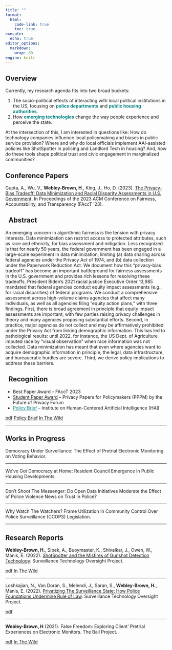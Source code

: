 ```yaml
---
title: ""
format:
  html:
    code-link: true
    toc: true
execute:
  echo: true
editor_options: 
  markdown: 
    wrap: 80
engine: knitr
---
```


## Overview

Currently, my research agenda fits into two broad buckets:

1.  The socio-political effects of interacting with local political institutions in the US, focusing on [**police departments**]{style="color:teal"} and [**public housing authorities**]{style="color:teal"}.
2.  How [**emerging technologies**]{style="color:teal"} change the way people experience and perceive the state.

At the intersection of this, I am interested in questions like: How do technology companies influence local policymaking and biases in public service provision? Where and why do local officials implement AAI-assisted policies like ShotSpotter in policing and Landlord Tech in housing? And, how do these tools shape political trust and civic engagement in marginalized communities?

## Conference Papers

Gupta, A., Wu, V., **Webley-Brown, H**., King, J., Ho, D. (2023). [The Privacy-Bias Tradeoff: Data Minimization and Racial Disparity Assessments in U.S. Government](https://dl.acm.org/doi/10.1145/3593013.3594015). In Proceedings of the 2023 ACM Conference on Fairness, Accountability, and Transparency (FAccT '23).

::: {.callout-note collapse="true" icon=false}

## <i class="bi bi-lightning-fill"></i> &nbsp; Abstract

An emerging concern in algorithmic fairness is the tension with privacy interests. Data minimization can restrict access to protected attributes, such as race and ethnicity, for bias assessment and mitigation. Less recognized is that for nearly 50 years, the federal government has been engaged in a large-scale experiment in data minimization, limiting (a) data sharing across federal agencies under the Privacy Act of 1974, and (b) data collection under the Paperwork Reduction Act. We document how this “privacy-bias tradeoff” has become an important battleground for fairness assessments in the U.S. government and provides rich lessons for resolving these tradeoffs. President Biden’s 2021 racial justice Executive Order 13,985 mandated that federal agencies conduct equity impact assessments (e.g., for racial disparities) of federal programs. We conduct a comprehensive assessment across high-volume claims agencies that affect many individuals, as well as all agencies filing “equity action plans,” with three findings. First, there is broad agreement in principle that equity impact assessments are important, with few parties raising privacy challenges in theory and many agencies proposing substantial efforts. Second, in practice, major agencies do not collect and may be affirmatively prohibited under the Privacy Act from linking demographic information. This has led to pathological results: until 2022, for instance, the US Dept. of Agriculture imputed race by “visual observation” when race information was not collected. Data minimization has meant that even where agencies want to acquire demographic information in principle, the legal, data infrastructure, and bureaucratic hurdles are severe. Third, we derive policy implications to address these barriers.

:::

::: {.callout-caution collapse="true" icon=false}

## <i class="bi bi-award-fill"></i> &nbsp; Recognition

- Best Paper Award – FAccT 2023
- [Student Paper Award](https://fpf.org/wp-content/uploads/2024/02/FPF-PPPM-2024-Digest-FINAL-PRINT-R3-singles-1.pdf) – Privacy Papers for Policymakers (PPPM) by the Future of Privacy Forum
- [Policy Brief](https://hai.stanford.edu/policy-brief-privacy-bias-trade){style="color:teal"} -- Institute on Human-Centered
Artificial Intelligence (HAI)
:::

<a href="papers/privacy-bias-tradeoff.pdf" target="_blank" rel="noopener noreferrer" class="bi-file-earmark-pdf-fill btn btn-dark" role="button"> pdf</a>
<a href="https://hai.stanford.edu/policy/policy-brief-privacy-bias-trade" target="_blank" rel="noopener noreferrer" class="bi-bank btn btn-success" role="button"> Policy Brief</a>
<a href="papers/upturn-omb_testimony-HSGAC.pdf" target="_blank" rel="noopener noreferrer" class="bi-geo-alt btn btn-primary" role="button"> In The Wild </a>

<hr>

## Works in Progress


Democracy Under Surveillance: The Effect of Pretrial Electronic Monitoring on Voting Behavior.

<hr>

We’ve Got Democracy at Home: Resident Council Emergence in Public Housing Developments.

<hr>

Don’t Shoot The Messenger: Do Open Data Initiatives Moderate the Effect of Police Violence News on Trust in Police?

<hr>

Why Watch The Watchers? Frame Utilization In Community Control Over Police Surveillance (CCOPS) Legislation.

<hr>

## Research Reports

__Webley-Brown, H.__, Sipek, A., Buoymaster, K., Shivalkar, J., Owen, W., Manis, E. (2022). [ShotSpotter and the Misfires of Gunshot Detection Technology](https://www.stopspying.org/shotspotter). Surveillance Technology Oversight Project.

<a href="papers/shotspotter.pdf" target="_blank" rel="noopener noreferrer" class="bi-file-earmark-pdf-fill btn btn-dark" role="button"> pdf</a>
<a href="papers/epic-doj.pdf" target="_blank" rel="noopener noreferrer" class="bi-geo-alt btn btn-primary" role="button"> In The Wild </a>

<hr>

 Loshkajian, N., Van Doran, S., Melendi, J., Saran, S., __Webley-Brown, H.__, Manis, E. (2022). [Privatizing The Surveillance State: How Police Foundations Undermine Rule of Law](https://www.stopspying.org/privatizing-surveillance-state). Surveillance Technology Oversight Project.

<a href="papers/privatizing-surveillance-state.pdf" target="_blank" rel="noopener noreferrer" class="bi-file-earmark-pdf-fill btn btn-dark" role="button"> pdf</a>

<hr>

__Webley-Brown, H__ (2021). False Freedom: Exploring Client’ Pretrial Experiences on Electronic
Monitors. The Bail Project.

<a href="papers/false-freedom.pdf" target="_blank" rel="noopener noreferrer" class="bi-file-earmark-pdf-fill btn btn-dark" role="button"> pdf</a>
<a href="papers/san-fran-em.pdf" target="_blank" rel="noopener noreferrer" class="bi-geo-alt btn btn-primary" role="button"> In The Wild </a>

